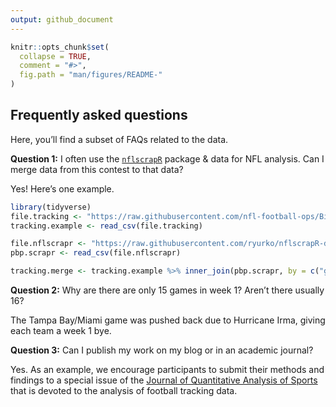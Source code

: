 ```yaml
---
output: github_document
---
```


<!-- README.md is generated from README.Rmd. Please edit that file -->

```r
knitr::opts_chunk$set(
  collapse = TRUE,
  comment = "#>",
  fig.path = "man/figures/README-"
)
```

## Frequently asked questions

Here, you'll find a subset of FAQs related to the data. 

**Question 1:** I often use the [`nflscrapR`](https://github.com/ryurko/nflscrapr) package & data for NFL analysis. Can I merge data from this contest to that data? 

Yes! Here's one example.

```r
library(tidyverse)
file.tracking <- "https://raw.githubusercontent.com/nfl-football-ops/Big-Data-Bowl/master/Data/tracking_gameId_2017090700.csv?token=ArYlP9Tyz03227j1NLLnn2EgDnG0hvjzks5cF8pqwA%3D%3D"
tracking.example <- read_csv(file.tracking)

file.nflscrapr <- "https://raw.githubusercontent.com/ryurko/nflscrapR-data/master/play_by_play_data/regular_season/reg_pbp_2017.csv"
pbp.scrapr <- read_csv(file.nflscrapr) 

tracking.merge <- tracking.example %>% inner_join(pbp.scrapr, by = c("gameId" = "game_id", "playId" = "play_id"))
```

**Question 2:** Why are there are only 15 games in week 1? Aren’t there usually 16?

The Tampa Bay/Miami game was pushed back due to Hurricane Irma, giving each team a week 1 bye.

**Question 3:** Can I publish my work on my blog or in an academic journal?

Yes. As an example, we encourage participants to submit their methods and findings to a special issue of the [Journal of Quantitative Analysis of Sports](https://www.degruyter.com/view/j/jqas) that is devoted to the analysis of football tracking data. 


